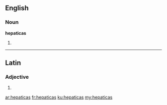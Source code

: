 ==English==

===Noun===
'''hepaticas'''

# {{plural of|hepatica}}

----

==Latin==

===Adjective===
{{la-adj-form|hēpaticās}}

# {{inflection of|hepaticus|hēpaticus|acc|f|p|lang=la}}

[[ar:hepaticas]]
[[fr:hepaticas]]
[[ku:hepaticas]]
[[my:hepaticas]]